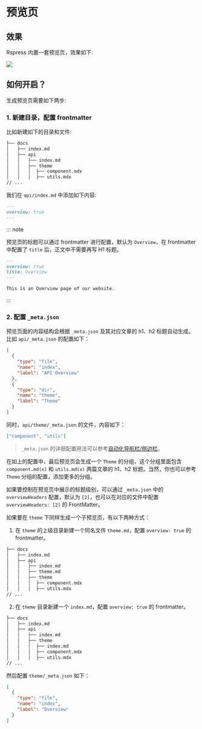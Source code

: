# 预览页

## 效果

Rspress 内置一套预览页，效果如下:

<img src="https://lf3-static.bytednsdoc.com/obj/eden-cn/uhbfnupenuhf/rspress/rspress-api-overview.png" />

## 如何开启？

生成预览页需要如下两步:

### 1. 新建目录，配置 frontmatter

比如新建如下的目录和文件:

```bash
├── docs
│   ├── index.md
│   ├── api
│   │   ├── index.md
│   │   ├── theme
│   │   │  ├── component.mdx
│   │   │  ├── utils.mdx
// ...
```

我们在 `api/index.md` 中添加如下内容:

```md
---
overview: true
---
```

::: note

预览页的标题可以通过 frontmatter 进行配置，默认为 `Overview`，在 frontmatter 中配置了 `title` 后，正文中不需要再写 H1 标题。

```md
---
overview: true
title: Overview
---

This is an Overview page of our website.
```

:::

### 2. 配置 `_meta.json`

预览页面的内容结构会根据 `_meta.json` 及其对应文章的 h1、h2 标题自动生成。比如 `api/_meta.json` 的配置如下：

```json
[
  {
    "type": "file",
    "name": "index",
    "label": "API Overview"
  },
  {
    "type": "dir",
    "name": "theme",
    "label": "Theme"
  }
]
```

同时，`api/theme/_meta.json` 的文件，内容如下：

```json
["component", "utils"]
```

> `_meta.json` 的详细配置用法可以参考[自动化导航栏/侧边栏](/guide/basic/auto-nav-sidebar)。

在如上的配置中，最后预览页会生成一个 `Theme` 的分组，这个分组里面包含 `component.md(x)` 和 `utils.md(x)` 两篇文章的 h1、h2 标题。当然，你也可以参考 `Theme` 分组的配置，添加更多的分组。

如果要控制在预览页中展示的标题级别，可以通过 `_meta.json` 中的 `overviewHeaders` 配置，默认为 `[2]`，也可以在对应的文件中配置 `overviewHeaders: [2]` 的 FrontMatter。

如果要在 `theme` 下同样生成一个子预览页，有以下两种方式：

1. 在 `theme` 的上级目录新建一个同名文件 `theme.md`，配置 `overview: true` 的 frontmatter。

```bash
├── docs
│   ├── index.md
│   ├── api
│   │   ├── index.md
│   │   ├── theme.md
│   │   ├── theme
│   │   │  ├── component.mdx
│   │   │  ├── utils.mdx
// ...
```

2. 在 `theme` 目录新建一个 `index.md`，配置 `overview: true` 的 frontmatter。

```bash
├── docs
│   ├── index.md
│   ├── api
│   │   ├── index.md
│   │   ├── theme
│   │   │  ├── index.md
│   │   │  ├── component.mdx
│   │   │  ├── utils.mdx
// ...
```

然后配置 `theme/_meta.json` 如下：

```json
[
  {
    "type": "file",
    "name": "index",
    "label": "Overview"
  }
]
```
